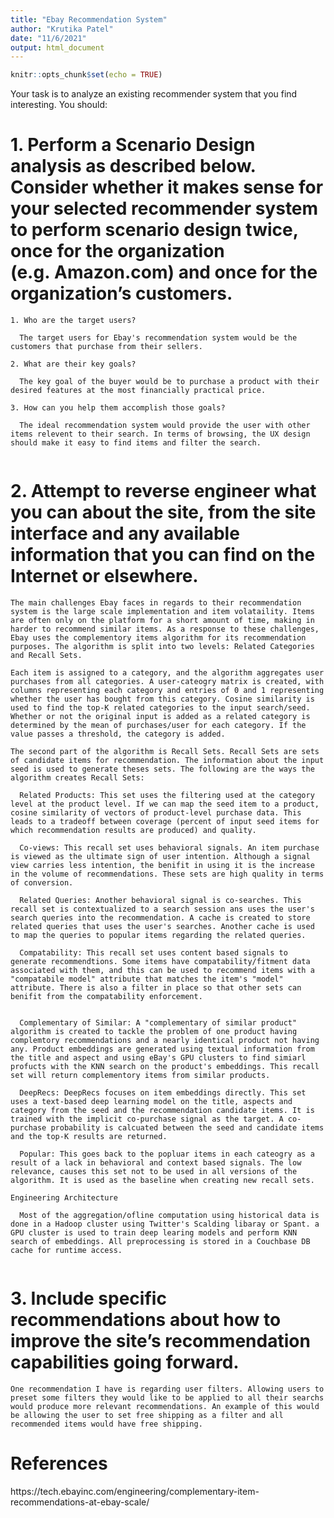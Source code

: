 ---
title: "Ebay Recommendation System"
author: "Krutika Patel"
date: "11/6/2021"
output: html_document
---

```{r setup, include=FALSE}
knitr::opts_chunk$set(echo = TRUE)
```

Your task is to analyze an existing recommender system that you find interesting.  You should:


# 1.	Perform a Scenario Design analysis as described below.  Consider whether it makes sense for your selected recommender system to perform scenario design twice, once for the organization (e.g. Amazon.com) and once for the organization's customers.

    1. Who are the target users?
      
      The target users for Ebay's recommendation system would be the customers that purchase from their sellers.
  
    2. What are their key goals?
  
      The key goal of the buyer would be to purchase a product with their desired features at the most financially practical price.
  
    3. How can you help them accomplish those goals?

      The ideal recommendation system would provide the user with other items relevent to their search. In terms of browsing, the UX design should make it easy to find items and filter the search.
      
# 2.	Attempt to reverse engineer what you can about the site, from the site interface and any available information that you can find on the Internet or elsewhere.

    The main challenges Ebay faces in regards to their recommendation system is the large scale implementation and item volataility. Items are often only on the platform for a short amount of time, making in harder to recommend similar items. As a response to these challenges, Ebay uses the complementory items algorithm for its recommendation purposes. The algorithm is split into two levels: Related Categories and Recall Sets.
    
    Each item is assigned to a category, and the algorithm aggregates user purchases from all categories. A user-cateogry matrix is created, with columns representing each category and entries of 0 and 1 representing whether the user has bought from this category. Cosine similarity is used to find the top-K related categories to the input search/seed. Whether or not the original input is added as a related category is determined by the mean of purchases/user for each category. If the value passes a threshold, the category is added.
    
    The second part of the algorithm is Recall Sets. Recall Sets are sets of candidate items for recommendation. The information about the input seed is used to generate theses sets. The following are the ways the algorithm creates Recall Sets:
      
      Related Products: This set uses the filtering used at the category level at the product level. If we can map the seed item to a product, cosine similarity of vectors of product-level purchase data. This leads to a tradeoff between coverage (percent of input seed items for which recommendation results are produced) and quality.

      Co-views: This recall set uses behavioral signals. An item purchase is viewed as the ultimate sign of user intention. Although a signal view carries less intention, the benifit in using it is the increase in the volume of recommendations. These sets are high quality in terms of conversion.
      
      Related Queries: Another behavioral signal is co-searches. This recall set is contextualized to a search session ans uses the user's search queries into the recommendation. A cache is created to store related queries that uses the user's searches. Another cache is used to map the queries to popular items regarding the related queries. 
      
      Compatability: This recall set uses content based signals to generate recommendtions. Some items have compatability/fitment data associated with them, and this can be used to recommend items with a "compatabile model" attribute that matches the item's "model" attribute. There is also a filter in place so that other sets can benifit from the compatability enforcement. 
      
      
      Complementary of Similar: A "complementary of similar product" algorithm is created to tackle the problem of one product having complemtory recommendations and a nearly identical product not having any. Product embeddings are generated using textual information from the title and aspect and using eBay's GPU clusters to find simiarl profucts with the KNN search on the product's embeddings. This recall set will return complementory items from similar products.
      
      DeepRecs: DeepRecs focuses on item embeddings directly. This set uses a text-based deep learning model on the title, aspects and category from the seed and the recommendation candidate items. It is trained with the implicit co-purchase signal as the target. A co-purchase probability is calcuated between the seed and candidate items and the top-K results are returned. 
      
      Popular: This goes back to the popluar items in each cateogry as a result of a lack in behavioral and context based signals. The low relevance, causes this set not to be used in all versions of the algorithm. It is used as the baseline when creating new recall sets.
    
    Engineering Architecture
      
      Most of the aggregation/ofline computation using historical data is done in a Hadoop cluster using Twitter's Scalding libaray or Spant. a GPU cluster is used to train deep learing models and perform KNN search of embeddings. All preprocessing is stored in a Couchbase DB cache for runtime access.
      

# 3.	Include specific recommendations about how to improve the site's recommendation capabilities going forward. 

    One recommendation I have is regarding user filters. Allowing users to preset some filters they would like to be applied to all their searchs would produce more relevant recommendations. An example of this would be allowing the user to set free shipping as a filter and all recommended items would have free shipping. 
    
    
# References

https://tech.ebayinc.com/engineering/complementary-item-recommendations-at-ebay-scale/ 